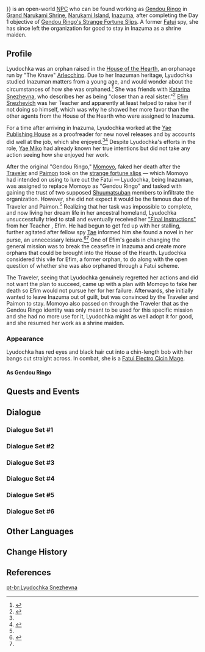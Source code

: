 {{See also|Gendou Ringo}}
{{Character Infobox
|type              = Open-World NPC
|image             = <gallery>
NPC Lyudochka Snezhevna.png|As a Fatuus
NPC Gendou Ringo.png|As Gendou Ringo<!--Her model is same as before-->
</gallery>
|realname          = 
|region            = Inazuma
|region2           = Snezhnaya
|location          = Inazuma
|element           = Electro
|elementNote       = Delusion
|affiliation       = House of the Hearth
|affiliationNote   = formerly
|affiliation2      = Fatui
|affiliationNote2  = formerly
|affiliation3      = Grand Narukami Shrine (Faction)
|affiliation4      = Yae Publishing House
|affiliationLabel3 = Grand Narukami Shrine
|title             = Fatui Spy
|title2            = Shrine Maiden
}}
{{Lang|'''Lyudochka Snezhevna'''|ru=Людочка Снежневна|ru_rm={{#invoke:ru-rm|main|Людочка Снежневна}}}} is an open-world [[NPC]] who can be found working as [[Gendou Ringo]] in [[Grand Narukami Shrine (Subarea)|Grand Narukami Shrine]], [[Narukami Island]], [[Inazuma]], after completing the Day 1 objective of [[Gendou Ringo's Strange Fortune Slips]]. A former [[Fatui]] spy, she has since left the organization for good to stay in Inazuma as a shrine maiden.

==Profile==
<!--detailed story/lore information goes here-->
Lyudochka was an orphan raised in the [[House of the Hearth]], an orphanage run by "The Knave" [[Arlecchino]]. Due to her Inazuman heritage, Lyudochka studied Inazuman matters from a young age, and would wonder about the circumstances of how she was orphaned.<ref name="Secret">{{Ref/Quest|The Replacement's Secret}}</ref> She was friends with [[Katarina Snezhevna]], who describes her as being "closer than a real sister."<ref>{{Ref/Quest|Lost in a Foreign Land: Seeking}}</ref> [[Efim Snezhevich]] was her Teacher and apparently at least helped to raise her if not doing so himself, which was why he showed her more favor than the other agents from the House of the Hearth who were assigned to Inazuma.

For a time after arriving in Inazuma, Lyudochka worked at the [[Yae Publishing House]] as a proofreader for new novel releases and by accounts did well at the job, which she enjoyed.<ref name="Secret" /><ref name="Dandelions">{{Ref/Quest|Where the Dandelions Find Rest}}</ref> Despite Lyudochka's efforts in the role, [[Yae Miko]] had already known her true intentions but did not take any action seeing how she enjoyed her work.

After the original "Gendou Ringo," [[Momoyo]], faked her death after the [[Traveler]] and [[Paimon]] took on the [[Gendou Ringo's Strange Fortune Slips|strange fortune slips]] &mdash; which Momoyo had intended on using to lure out the Fatui &mdash; Lyudochka, being Inazuman, was assigned to replace Momoyo as "Gendou Ringo" and tasked with gaining the trust of two supposed [[Shuumatsuban]] members to infiltrate the organization. However, she did not expect it would be the famous duo of the Traveler and Paimon.<ref name="Dandelions" /> Realizing that her task was impossible to complete, and now living her dream life in her ancestral homeland, Lyudochka unsuccessfully tried to stall and eventually received her [["Final Instructions"]] from her Teacher<!--Intentionally capitalized-->, Efim. He had begun to get fed up with her stalling, further agitated after fellow spy [[Tae]] informed him she found a novel in her purse, an unnecessary leisure.<ref name="Ops">{{Ref/Quest|Shuumatsuban Operations}}</ref><ref name="Secret" /> One of Efim's goals in changing the general mission was to break the ceasefire in Inazuma and create more orphans that could be brought into the House of the Hearth. Lyudochka considered this vile for Efim, a former orphan, to do along with the open question of whether she was also orphaned through a Fatui scheme.

The Traveler, seeing that Lyudochka genuinely regretted her actions and did not want the plan to succeed, came up with a plan with Momoyo to fake her death so Efim would not pursue her for her failure. Afterwards, she initially wanted to leave Inazuma out of guilt, but was convinced by the Traveler and Paimon to stay. Momoyo also passed on through the Traveler that as the Gendou Ringo identity was only meant to be used for this specific mission and she had no more use for it, Lyudochka might as well adopt it for good, and she resumed her work as a shrine maiden.

===Appearance===
Lyudochka has red eyes and black hair cut into a chin-length bob with her bangs cut straight across. In combat, she is a [[Fatui Electro Cicin Mage]].

====As Gendou Ringo====
{{Transclude|Gendou Ringo|Appearance}}

==Quests and Events==
{{Quests and Events}}
<!--
==Idle Quotes==
-->
==Dialogue==
{{See Also|Gendou Ringo#Dialogue}}
===Dialogue Set #1===
{{Transclude|Gendou Ringo|Dialogue Set #3}}
===Dialogue Set #2===
{{Transclude|Gendou Ringo|Dialogue Set #4}}
===Dialogue Set #3===
{{Transclude|Gendou Ringo|Dialogue Set #5}}
===Dialogue Set #4===
{{Transclude|Gendou Ringo|Dialogue Set #6}}
===Dialogue Set #5===
{{Transclude|Gendou Ringo|Dialogue Set #7}}
===Dialogue Set #6===
{{Transclude|Gendou Ringo|Dialogue Set #8}}
<!--
==Trivia==

==Gallery==

==Notes==
{{Reflist|note=1}}
-->
==Other Languages==
{{Other Languages|default_hidden = 1
|en      = Lyudochka Snezhevna
|zhs     = 柳达希卡・雪奈茨芙娜
|zhs_rm  = Liǔdáxīkǎ Xuěnàicífúnà
|zht     = 柳達希卡・雪奈茨芙娜
|zht_rm  = Liǔdáxīkǎ Xuěnàicífúnà
|ja      = リュドヒカ・シュナイツェフナ
|ko      = 류다치카<・: >슈나이제브나
|es      = Lyudochka Snezhevna
|fr      = Lyudochka Snezhevna
|ru      = Людочка Снежневна
|th      = Lyudochka Snezhevna
|vi      = Lyudochka Snezhevna
|de      = Lyudochka Snezhevna
|id      = Lyudochka Snezhevna
|pt      = Lyudochka Snezhevna
|tr      = Lyudochka Snezhevna
|it      = Lyudochka Snezhevna
}}

==Change History==
{{Change History|2.4}}

==References==
{{Reflist}}

[[pt-br:Lyudochka Snezhevna]]